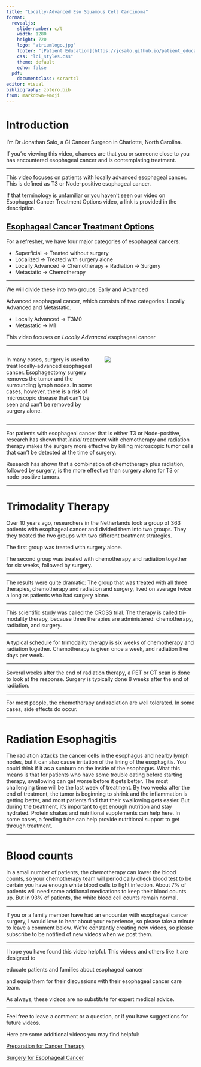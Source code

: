 ```yaml
---
title: "Locally-Advanced Eso Squamous Cell Carcinoma"
format: 
  revealjs:
    slide-number: c/t
    width: 1280
    height: 720
    logo: "atriumlogo.jpg"
    footer: "[Patient Education](https://jcsalo.github.io/patient_education/)"
    css: "lci_styles.css"
    theme: default
    echo: false
  pdf:
    documentclass: scrartcl
editor: visual
bibliography: zotero.bib
from: markdown+emoji
---
```

# Introduction

I’m Dr Jonathan Salo,  a GI Cancer Surgeon in Charlotte, North Carolina.

If you're viewing this video, chances are that you or someone close to you has encountered esophageal cancer and is contemplating treatment.

---

This video focuses on patients with locally advanced esophageal cancer. This is defined as T3 or Node-positive esophageal cancer.  

If that terminology is unfamiliar or you haven't seen our video on Esophageal Cancer Treatment Options video, a link is provided in the description.

[Esophageal Cancer Treatment Options](04-Eso_Rx_Options.html)
---

For a refresher, we have four major categories of esophageal cancers:

- Superficial -> Treated without surgery
- Localized -> Treated with surgery alone
- Locally Advanced -> Chemotherapy + Radiation -> Surgery
- Metastatic -> Chemotherapy

---

We will divide these into two groups: Early and Advanced

Advanced  esophageal cancer, which consists of two categories: Locally Advanced and Metastatic.

- Locally Advanced -> T3M0
- Metastatic -> M1

This video focuses on *Locally Advanced* esophageal cancer

---


:::: {.columns}  

::: {.column width="50%" .fragment} 
In many cases, surgery is used to treat locally-advanced esophageal cancer. Esophagectomy surgery removes the tumor and the surrounding lymph nodes.  In some cases, however, there is a risk of microscopic disease that can't be seen and can't be removed by surgery alone.
:::  

::: {.column width="50%" .fragment} 
![]("images/Eso_Resection2Artboard 2@4x.png")
:::  

::::

---

For patients with esophageal cancer that is either T3 or Node-positive, research has shown that *initial* treatment with chemotherapy and radiation therapy makes the surgery more effective by killing microscopic tumor cells that can't be detected at the time of surgery. 

Research has shown that a combination of chemotherapy plus radiation, followed by surgery, is the more effective than surgery alone for T3 or node-positive tumors.

---

# Trimodality Therapy

Over 10 years ago, researchers in the Netherlands took a group of 363 patients with esophageal cancer and divided them into two groups. They they treated the two groups with two different treatment strategies.

The first group was treated with surgery alone.

The second group was treated with chemotherapy and radiation together for six weeks, followed by surgery.

---

The results were quite dramatic: The group that was treated with all three therapies, chemotherapy and radiation and surgery, lived on average twice a long as patients who had surgery alone.

---

This scientific study was called the CROSS trial.  The therapy is called tri-modality therapy, because three therapies are administered: chemotherapy, radiation, and surgery.

---

A typical schedule for trimodality therapy is six weeks of chemotherapy and radiation together.  Chemotherapy is given once a week, and radiation five days per week.

---

Several weeks after the end of radiation therapy, a PET or CT scan is done to look at the response. Surgery is typically done 8 weeks after the end of radiation.

---

For most people, the chemotherapy and radiation are well tolerated.  In some cases, side effects do occur. 


---

# Radiation Esophagitis

The radiation attacks the cancer cells in the esophagus and nearby lymph nodes, but it can also cause irritation of the lining of the esophagitis.  You could think if it as a sunburn on the inside of the esophagus. What this means is that for patients who have some trouble eating before starting therapy, swallowing can get worse before it gets better.  The most challenging time will be the last week of treatment.  By two weeks after the end of treatment, the tumor is beginning to shrink and the inflammation is getting better, and most patients find that their swallowing gets easier.  But during the treatment, it's important to get enough nutrition and stay hydrated. Protein shakes and nutritional supplements can help here. In some cases, a feeding tube can help provide nutritional support to get through treatment.

---

# Blood counts

In a small number of patients, the chemotherapy can lower the blood counts, so your chemotherapy team will periodically check blood test to be certain you have enough white blood cells to fight infection.  About 7% of patients will need some additonal medications to keep their blood counts up.  But in 93% of patients, the white blood cell counts remain normal.

---

If you or a family member have had an encounter with esophageal cancer surgery, I would love to hear about your experience, so please take a minute to leave a comment below. We're constantly creating new videos, so please subscribe to be notified of new videos when we post them.

---

I hope you have found this video helpful. This videos and others like it are designed to 

educate patients and families about esophageal cancer 

and equip them for their discussions with their esophageal cancer care team. 

As always, these videos are no substitute for expert medical advice. 

---

Feel free to leave a comment or a question, or if you have suggestions for future videos.

Here are some additional videos you may find helpful:

[Preparation for Cancer Therapy](xx-Cancer_Tx_Prep.pdf)

[Surgery for Esophageal Cancer](12-Eso_surgery.pdf)

